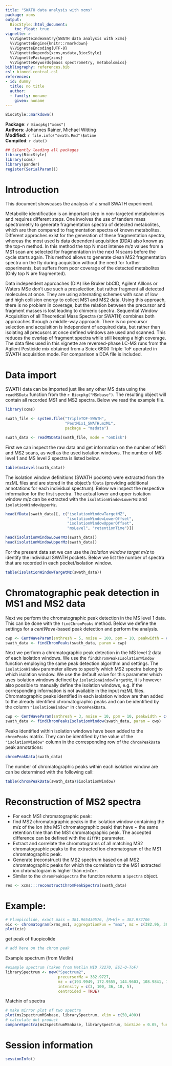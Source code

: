 ```yaml
---
title: "SWATH data analysis with xcms"
package: xcms
output:
  BiocStyle::html_document:
    toc_float: true
vignette: >
  %\VignetteIndexEntry{SWATH data analysis with xcms}
  %\VignetteEngine{knitr::rmarkdown}
  %\VignetteEncoding{UTF-8}
  %\VignetteDepends{xcms,msdata,BiocStyle}
  %\VignettePackage{xcms}
  %\VignetteKeywords{mass spectrometry, metabolomics}
bibliography: references.bib
csl: biomed-central.csl
references:
- id: dummy
  title: no title
  author:
  - family: noname
    given: noname
---
```


```r
BiocStyle::markdown()
```

**Package**: `r Biocpkg("xcms")`<br />
**Authors**: Johannes Rainer, Michael Witting<br />
**Modified**: `r file.info("swath.Rmd")$mtime`<br />
**Compiled**: `r date()`

```r
## Silently loading all packages
library(BiocStyle)
library(xcms)
library(pander)
register(SerialParam())
```

# Introduction

This document showcases the analysis of a small SWATH experiment.

Metabolite identification is an important step in non-targeted metabolomics and
requires different steps. One involves the use of tandem mass spectrometry to
generate fragmentation spectra of detected metabolites, which are then compared
to fragmentation spectra of known metabolites. Different approches exist for the
generation of these fragmentation spectra, whereas the most used is data
dependent acquisition (DDA) also known as the top-n method. In this method the
top N most intense m/z values from a MS1 scan are selected for fragmentation in
the next N scans before the cycle starts again. This method allows to generate
clean MS2 fragmentation spectra on the fly during acquistion without the need
for further experiments, but suffers from poor coverage of the detected
metabolites (Only top N are fragmented).

Data independent approaches (DIA) like Bruker bbCID, Agilent AllIons or Waters
MSe don't use such a preselection, but rather fragment all detected molecules at
once. They are using alternating schemes with scan of low and high collision
energy to collect MS1 and MS2 data. Using this approach, there is no problem in
coverage, but the relation between the precursor and fragment masses is lost
leading to chimeric spectra. Sequential Window Acquisition of all Theoretical
Mass Spectra (or SWATH) combines both approaches through a middle-way
approach. There is no precursor selection and acquisition is independent of
acquired data, but rather than isolating all precusors at once defined windows
are used and scanned. This reduces the overlap of fragment spectra while still
keeping a high coverage. The data files used in this vignette are reversed-phase
LC-MS runs from the Agilent Pesticide mix obtained from a Sciex 6600 Triple ToF
operated in SWATH acquisition mode. For comparison a DDA file is included.

# Data import

SWATH data can be imported just like any other MS data using the `readMSData`
function from the `r Biocpkg("MSnbase")`. The resulting object will contain all
recorded MS1 and MS2 spectra. Below we read the example file.

```r
library(xcms)

swath_file <- system.file("TripleTOF-SWATH",
                          "PestMix1_SWATH.mzML",
                          package = "msdata")

swath_data <- readMSData(swath_file, mode = "onDisk")

```

First we can inspect the raw data and get information on the number of MS1 and
MS2 scans, as well as the used isolation windows. The number of MS level 1 and
MS level 2 spectra is listed below.

```r
table(msLevel(swath_data))
```

The isolation window definitions (SWATH pockets) were extracted from the mzML
files and are stored in the object's `fData` (providing additional annotations
for each individual spectrum). Below we inspect the respective information for
the first spectra. The actual lower and upper isolation window m/z can be
extracted with the `isolationWindowLowerMz` and `isolationWindowUpperMz`.

```r
head(fData(swath_data)[, c("isolationWindowTargetMZ",
                           "isolationWindowLowerOffset",
                           "isolationWindowUpperOffset",
                           "msLevel", "retentionTime")])

head(isolationWindowLowerMz(swath_data))
head(isolationWindowUpperMz(swath_data))

```

For the present data set we can use the *isolation window target m/z* to
identify the individual SWATH pockets. Below we list the number of spectra that
are recorded in each pocket/isolation window.

```r
table(isolationWindowTargetMz(swath_data))
```

# Chromatographic peak detection in MS1 and MS2 data

Next we perform the chromatographic peak detection in the MS level 1 data. This
can be done with the `findChromPeaks` method. Below we define the settings for a
*centWave*-based peak detection and perform the analysis.

```r
cwp <- CentWaveParam(snthresh = 5, noise = 100, ppm = 10, peakwidth = c(3, 30))
swath_data <- findChromPeaks(swath_data, param = cwp)

```

Next we perform a chromatographic peak detection in the MS level 2 data of each
isolation windows. We use the `findChromPeaksIsolationWindow` function employing
the same peak detection algorithm and settings. The `isolationWindow` parameter
allows to specify which MS2 spectra belong to which isolation window. We use the
default value for this parameter which uses isolation windows defined by
`isolationWindowTargetMz`, it is however also possible to manually define the
isolation windows, e.g. if the corresponding information is not available in the
input mzML files. Chromatographic peaks identified in each isolation window are
then added to the already identified chromatographic peaks and can be identified
by the column `"isolationWindow"` in `chromPeakData`.

```r
cwp <- CentWaveParam(snthresh = 3, noise = 10, ppm = 10, peakwidth = c(3, 30))
swath_data <- findChromPeaksIsolationWindow(swath_data, param = cwp)
```

Peaks identified within isolation windows have been added to the `chromPeaks`
matrix. They can be identified by the value of the `"isolationWindow"` column in
the corresponding row of the `chromPeakData` peak annotations:

```r
chromPeakData(swath_data)
```

The number of chromatographic peaks within each isolation window are can be
determined with the following call:

```r
table(chromPeakData(swath_data)$isolationWindow)
```

# Reconstruction of MS2 spectra

- For each MS1 chromatographic peak:
- find MS2 chromatographic peaks in the isolation window containing the m/z of
  the ion (the MS1 chromatographic peak) that have ~ the same retention time
  than the MS1 chromatographic peak. The accepted difference can be defined with
  the `diffRt` parameter.
- Extract and correlate the chromatograms of all matching MS2 chromatographic
  peaks to the extracted ion chromatogram of the MS1 chromatographic peak.
- Generate (reconstruct) the MS2 spectrum based on all MS2 chromatographic peaks
  for which the correlation to the MS1 extracted ion chromatogram is higher than
  `minCor`.
- Similar to the `chromPeakSpectra` the function returns a `Spectra` object.

```r
res <- xcms:::reconstructChromPeakSpectra(swath_data)
```

# Example:

```r
# Fluopicolide, exact mass = 381.965430576, [M+H]+ = 382.972706
eic <- chromatogram(xrms_ms1, aggregationFun = "max", mz = c(382.96, 382.98), rt = c(430,450))
plot(eic)
```

get peak of fluopicolide

```r
# add here on the chrom peak
```

Example spectrum (from Metlin)

```r
#example spectrum (taken from Metlin MID 72270, ESI-Q-ToF)
librarySpectrum <- new("Spectrum2",
                       precursorMz = 382.9727,
                       mz = c(193.9949, 172.9555, 144.9603, 108.9841, 74.0161),
                       intensity = c(3, 100, 36, 10, 5),
                       centroided = TRUE)
```

Matchin of spectra

```r
# make mirror plot of two spectra
plot(ms2spectrumMSnbase, librarySpectrum, xlim = c(50,400))
# calculate dot product
compareSpectra(ms2spectrumMSnbase, librarySpectrum, binSize = 0.05, fun = "dotproduct")
```


# Session information

```r
sessionInfo()
```
